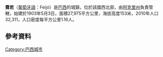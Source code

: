{{coord|08|09|50|S|70|21|14|W|scale:30000|display=title}}
{{Infobox settlement
<!--See the Table at Infobox Settlement for all fields and descriptions of usage-->
<!-- Basic info  ---------------->
|official_name          = 費若
|other_name             =
|native_name            =  <!-- for cities whose native name is not in English -->
|nickname               = 
|settlement_type        =  
|motto                  =
<!-- images and maps  ----------->
|image_skyline          = PrefeituraFeijó.jpg
|imagesize              = 250px
|image_caption          = 費若市政廳
|image_flag             = 
|flag_size              =
|image_seal             = 
|seal_size              =
|blank_emblem_size      =
|image_map              = Acre Municip Feijo.svg
|mapsize                = 
|map_caption            = 費若位於[[阿克雷州|阿克雷州]]的位置（紅色）
|image_map1             = 
|mapsize1               = 
|map_caption1           = 
|image_dot_map          =
|dot_mapsize            =
|dot_map_caption        =
|dot_x =  |dot_y =
|pushpin_map            = 
|pushpin_label_position =bottom
|pushpin_map_caption    =
<!-- Location ------------------>
|subdivision_type       = 國家
|subdivision_name       = {{BRA}}
|subdivision_type1      = [[州|州]]
|subdivision_name1      = [[阿克雷州|阿克雷州]]
<!-- Politics ----------------->
|government_footnotes   =
|government_type        =
|leader_title           =
|leader_name            =
|established_title      =  <!-- Settled -->
|established_date       = 
|established_title2     =  <!-- Incorporated (town) -->
|established_date2      = 
<!-- Area    --------------------->
|area_magnitude         = 
|unit_pref                =Imperial <!--Enter: Imperial, if Imperial (metric) is desired-->
|area_footnotes           = <ref>[http://www.ibge.gov.br/home/geociencias/cartografia/default_territ_area.shtm IBGE 2010 area information]</ref>
|area_total_km2           = 24202
|area_land_km2            = <!--See table @ Template:Infobox Settlement for details on automatic unit conversion-->
|area_water_km2           =
|area_total_sq_mi         =
|area_land_sq_mi          =
|area_water_sq_mi         =
|area_water_percent       =
|area_urban_km2           =
|area_urban_sq_mi         =
|area_metro_km2           =
|area_metro_sq_mi         =
<!-- Population   ----------------------->
|population_as_of               =2010
|population_footnotes           = <ref>[http://www.ibge.gov.br/home/estatistica/populacao/censo2010/populacao_por_municipio.shtm IBGE 2010 population information] {{webarchive |url=https://web.archive.org/web/20110516000000/http://www.ibge.gov.br/home/estatistica/populacao/censo2010/populacao_por_municipio.shtm |date=May 16, 2011 }}</ref>
|population_note                =
|population_total               =  32311
|population_density_km2         =
|population_density_sq_mi       =
|population_metro               =
|population_density_metro_km2   =
|population_density_metro_sq_mi =
|population_urban               =
|population_density_urban_km2   =
|population_density_urban_sq_mi =
|population_blank1_title        =Ethnicities
|population_blank1              =
|population_blank2_title        =
|population_blank2              =
|population_density_blank1_km2 =   
|population_density_blank1_sq_mi =
<!-- General information  --------------->
|timezone               = 
|utc_offset             = 
|timezone_DST           = 
|utc_offset_DST         = 
|coordinates            = {{coord|8|9|50|S|70|21|14|W|region:BR|display=inline}}
|elevation_footnotes    =  <!--for references: use <ref> </ref> tags-->
|elevation_m            = 
|elevation_ft           =
<!-- Area/postal codes & others -------->
|postal_code_type       =  <!-- enter ZIP code, Postcode, Post code, Postal code... -->
|postal_code            =
|area_code              =
|blank_name             =
|blank_info             =
|blank1_name            =
|blank1_info            =
|website                = 
|footnotes              = 
}}

'''費若'''（[[葡萄牙語|葡萄牙語]]：Feijó）是[[巴西|巴西]]的城鎮，位於該國西北部，由[[阿克里州|阿克里州]]負責管轄，始建於1903年5月3日，面積27,975平方公里，海拔高度153米，2010年人口32,311，人口密度每平方公里1.16人。

== 參考資料 ==
{{reflist}}
{{Brazil-geo-stub}}
{{阿克里州市鎮|state=collapsed}}
[[Category:巴西城市|Category:巴西城市]]